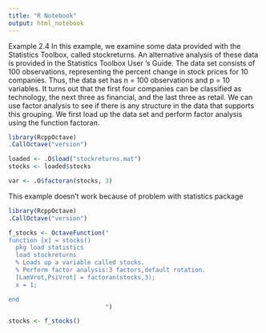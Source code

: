 ```yaml
---
title: "R Notebook"
output: html_notebook
---
```


Example 2.4
In this example, we examine some data provided with the Statistics Toolbox, 
called stockreturns. An alternative analysis of these data is provided in the 
Statistics Toolbox User ’s Guide. The data set consists of 100 observations, 
representing the percent change in stock prices for 10 companies. Thus, the data set has n = 100 observations and p = 10 variables. It turns out that the first four companies can be classified as technology, the next three as financial, and the last three as retail. We can use factor analysis to see if there is any structure in the data that supports this grouping. We first load up the data set and perform factor analysis using the function factoran.

```r
library(RcppOctave)
.CallOctave("version")
```


```r
loaded <- .O$load("stockreturns.mat")
stocks <- loaded$stocks

var <- .O$factoran(stocks, 3)
```


This example doesn't work because of problem with statistics package

```r
library(RcppOctave)
.CallOctave("version")
```

```r
f_stocks <- OctaveFunction("
function [x] = stocks() 
  pkg load statistics
  load stockreturns
  % Loads up a variable called stocks.
  % Perform factor analysis:3 factors,default rotation.
  [LamVrot,PsiVrot] = factoran(stocks,3);
  x = 1;

end
                           ")
```


```r
stocks <- f_stocks()
```